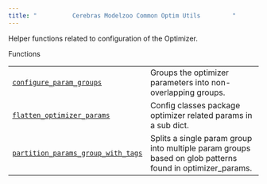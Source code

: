 ```yaml
---
title: "          Cerebras Modelzoo Common Optim Utils         "
---
```

  

Helper functions related to configuration of the Optimizer.

Functions

|     |     |
| --- | --- |  
| [`configure_param_groups`](cerebras.modelzoo.common.optim_utils.configure_param_groups.html#cerebras.modelzoo.common.optim_utils.configure_param_groups "cerebras.modelzoo.common.optim_utils.configure_param_groups") | Groups the optimizer parameters into non-overlapping groups. |
| [`flatten_optimizer_params`](cerebras.modelzoo.common.optim_utils.flatten_optimizer_params.html#cerebras.modelzoo.common.optim_utils.flatten_optimizer_params "cerebras.modelzoo.common.optim_utils.flatten_optimizer_params") | Config classes package optimizer related params in a sub dict. |
| [`partition_params_group_with_tags`](cerebras.modelzoo.common.optim_utils.partition_params_group_with_tags.html#cerebras.modelzoo.common.optim_utils.partition_params_group_with_tags "cerebras.modelzoo.common.optim_utils.partition_params_group_with_tags") | Splits a single param group into multiple param groups based on glob patterns found in optimizer_params. |
